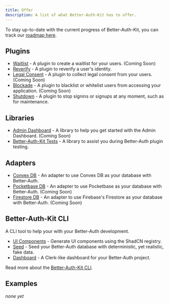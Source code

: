```yaml
---
title: Offer
description: A list of what Better-Auth-Kit has to offer.
---
```


To stay up-to-date with the current progress of Better-Auth-Kit, you can track our [roadmap here](/roadmap).

## Plugins

- [Waitlist](/docs/plugins/waitlist) - A plugin to create a waitlist for your users. (Coming Soon)
- [Reverify](/docs/plugins/reverify) - A plugin to reverify a user's identity.
- [Legal Consent](/docs/plugins/legal-consent) - A plugin to collect legal consent from your users. (Coming Soon)
- [Blockade](/docs/plugins/blockade) - A plugin to blacklist or whitelist users from accessing your application. (Coming Soon)
- [Shutdown](/docs/plugins/shutdown) - A plugin to stop signins or signups at any moment, such as for maintenance.

## Libraries

- [Admin Dashboard](/docs/libraries/admin-dashboard) - A library to help you get started with the Admin Dashboard. (Coming Soon)
- [Better-Auth-Kit Tests](/docs/libraries/tests) - A library to assist you during Better-Auth plugin testing.

## Adapters

- [Convex DB](/docs/adapters/convex) - An adapter to use Convex DB as your database with Better-Auth.
- [Pocketbase DB](/docs/adapters/pocketbase) - An adapter to use Pocketbase as your database with Better-Auth. (Coming Soon)
- [Firestore DB](/docs/adapters/firestore) - An adapter to use Firebase's Firestore as your database with Better-Auth. (Coming Soon)

## Better-Auth-Kit CLI

A CLI tool to help your with your Better-Auth development.

- [UI Components](/docs/cli/ui-components) - Generate UI components using the ShadCN registry.
- [Seed](/docs/cli/seed) - Seed your Better-Auth database with deterministic, yet realistic, fake data.
- [Dashboard](/docs/cli/dashboard) - A Clerk-like dashboard for your Better-Auth project.

Read more about the [Better-Auth-Kit CLI](/docs/cli/information).

## Examples

*none yet*